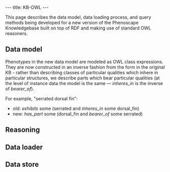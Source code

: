 ---
title: KB-OWL
---

This page describes the data model, data loading process, and query methods being developed for a new version of the Phenoscape Knowledgebase built on top of RDF and making use of standard OWL reasoners.

==Data model==
Phenotypes in the new data model are modeled as OWL class expressions. They are now constructed in an inverse fashion from the form in the original KB - rather than describing classes of particular qualities which inhere in particular structures, we describe parts which bear particular qualities (at the level of instance data the model is the same — ''inheres_in'' is the inverse of ''bearer_of'').

For example, "serrated dorsal fin":
* old: ''exhibits'' some (serrated and ''inheres_in'' some dorsal_fin)
* new: ''has_part'' some (dorsal_fin and ''bearer_of'' some serrated)

==Reasoning==

==Data loader==

==Data store==